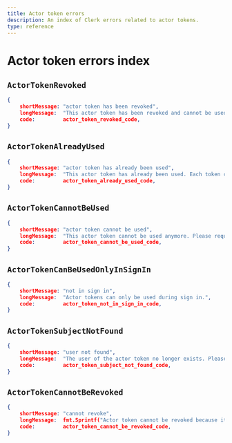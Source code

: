 ```yaml
---
title: Actor token errors
description: An index of Clerk errors related to actor tokens.
type: reference
---
```


# Actor token errors index

## `ActorTokenRevoked`

```json
{
    shortMessage: "actor token has been revoked",
    longMessage:  "This actor token has been revoked and cannot be used anymore.",
    code:         actor_token_revoked_code,
}
```

## `ActorTokenAlreadyUsed`

```json
{
    shortMessage: "actor token has already been used",
    longMessage:  "This actor token has already been used. Each token can only be used once.",
    code:         actor_token_already_used_code,
}
```

## `ActorTokenCannotBeUsed`

```json
{
    shortMessage: "actor token cannot be used",
    longMessage:  "This actor token cannot be used anymore. Please request a new one.",
    code:         actor_token_cannot_be_used_code,
}
```

## `ActorTokenCanBeUsedOnlyInSignIn`

```json
{
    shortMessage: "not in sign in",
    longMessage:  "Actor tokens can only be used during sign in.",
    code:         actor_token_not_in_sign_in_code,
}
```

## `ActorTokenSubjectNotFound`

```json
{
    shortMessage: "user not found",
    longMessage:  "The user of the actor token no longer exists. Please request a new one.",
    code:         actor_token_subject_not_found_code,
}
```

## `ActorTokenCannotBeRevoked`

```json
{
    shortMessage: "cannot revoke",
    longMessage:  fmt.Sprintf("Actor token cannot be revoked because its status is %s. Only pending tokens can be revoked.", status),
    code:         actor_token_cannot_be_revoked_code,
}
```